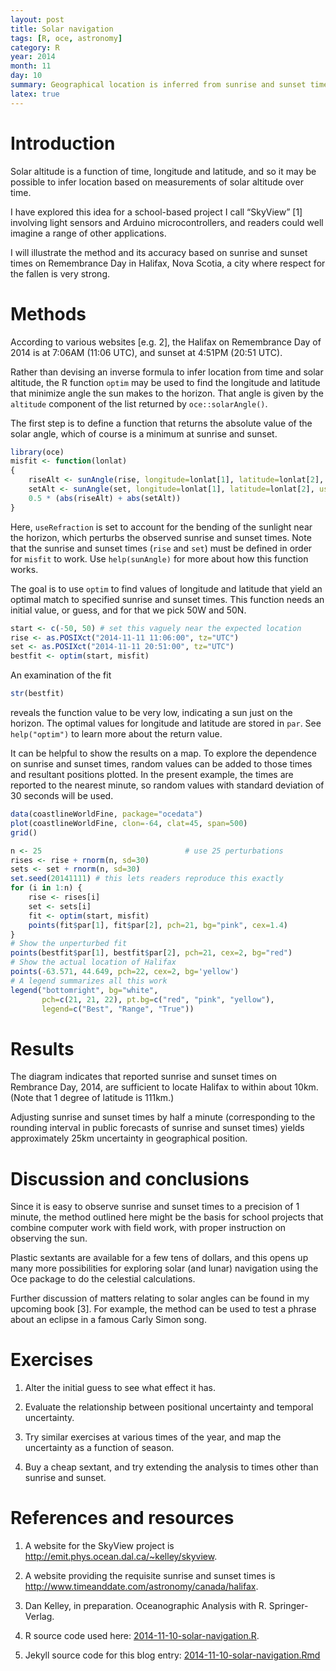 ```yaml
---
layout: post
title: Solar navigation
tags: [R, oce, astronomy]
category: R
year: 2014
month: 11
day: 10
summary: Geographical location is inferred from sunrise and sunset times.
latex: true
---
```


# Introduction

Solar altitude is a function of time, longitude and latitude, and so it may be
possible to infer location based on measurements of solar altitude over time.

I have explored this idea for a school-based project I call "SkyView" [1]
involving light sensors and Arduino microcontrollers, and readers could well
imagine a range of other applications.

I will illustrate the method and its accuracy based on sunrise and sunset times
on Remembrance Day in Halifax, Nova Scotia, a city where respect for the fallen
is very strong.

# Methods

According to various websites [e.g. 2], the Halifax on Remembrance Day of 2014
is at 7:06AM (11:06 UTC), and sunset at 4:51PM (20:51 UTC).

Rather than devising an inverse formula to infer location from time and solar
altitude, the R function ``optim`` may be used to find the longitude and
latitude that minimize angle the sun makes to the horizon.  That angle is given
by the ``altitude`` component of the list returned by ``oce::solarAngle()``.

The first step is to define a function that returns the absolute value of the
solar angle, which of course is a minimum at sunrise and sunset.

```r
library(oce)
misfit <- function(lonlat)
{
    riseAlt <- sunAngle(rise, longitude=lonlat[1], latitude=lonlat[2], useRefraction=TRUE)$altitude
    setAlt <- sunAngle(set, longitude=lonlat[1], latitude=lonlat[2], useRefraction=TRUE)$altitude
    0.5 * (abs(riseAlt) + abs(setAlt))
}
```
Here, ``useRefraction`` is set to account for the bending of the sunlight near
the horizon, which perturbs the observed sunrise and sunset times.  Note that
the sunrise and sunset times (``rise`` and ``set``) must be defined in order
for ``misfit`` to work.  Use ``help(sunAngle)`` for more about how this
function works.

The goal is to use ``optim`` to find values of longitude and latitude that
yield an optimal match to specified sunrise and sunset times.  This function
needs an initial value, or guess, and for that we pick 50W and 50N.

```r
start <- c(-50, 50) # set this vaguely near the expected location
rise <- as.POSIXct("2014-11-11 11:06:00", tz="UTC")
set <- as.POSIXct("2014-11-11 20:51:00", tz="UTC")
bestfit <- optim(start, misfit)
```
An examination of the fit
```r
str(bestfit)
```
reveals the function value to be very low, indicating a sun just on the
horizon.  The optimal values for longitude and latitude are stored in ``par``.
See ``help("optim")`` to learn more about the return value.

It can be helpful to show the results on a map.  To explore the dependence on
sunrise and sunset times, random values can be added to those times and
resultant positions plotted.  In the present example, the times are reported to
the nearest minute, so random values with standard deviation of 30 seconds will
be used.

```r
data(coastlineWorldFine, package="ocedata")
plot(coastlineWorldFine, clon=-64, clat=45, span=500)
grid()

n <- 25                                # use 25 perturbations
rises <- rise + rnorm(n, sd=30)
sets <- set + rnorm(n, sd=30)
set.seed(20141111) # this lets readers reproduce this exactly
for (i in 1:n) {
    rise <- rises[i]
    set <- sets[i]
    fit <- optim(start, misfit)
    points(fit$par[1], fit$par[2], pch=21, bg="pink", cex=1.4)
}
# Show the unperturbed fit
points(bestfit$par[1], bestfit$par[2], pch=21, cex=2, bg="red")
# Show the actual location of Halifax
points(-63.571, 44.649, pch=22, cex=2, bg='yellow')
# A legend summarizes all this work
legend("bottomright", bg="white", 
       pch=c(21, 21, 22), pt.bg=c("red", "pink", "yellow"),
       legend=c("Best", "Range", "True"))
```

# Results

The diagram indicates that reported sunrise and sunset times on Rembrance Day,
2014, are sufficient to locate Halifax to within about 10km.  (Note that 1
degree of latitude is 111km.)

Adjusting sunrise and sunset times by half a minute (corresponding to the
rounding interval in public forecasts of sunrise and sunset times) yields
approximately 25km uncertainty in geographical position.

# Discussion and conclusions

Since it is easy to observe sunrise and sunset times to a precision of 1
minute, the method outlined here might be the basis for school projects that
combine computer work with field work, with proper instruction on observing the
sun.

Plastic sextants are available for a few tens of dollars, and this opens up
many more possibilities for exploring solar (and lunar) navigation using the
Oce package to do the celestial calculations.

Further discussion of matters relating to solar angles can be found in my
upcoming book [3].  For example, the method can be used to test a phrase about
an eclipse in a famous Carly Simon song.

# Exercises

1. Alter the initial guess to see what effect it has.

2. Evaluate the relationship between positional uncertainty and temporal
   uncertainty.

3. Try similar exercises at various times of the year, and map the uncertainty
   as a function of season.

4. Buy a cheap sextant, and try extending the analysis to times other than
   sunrise and sunset.

# References and resources

1. A website for the SkyView project is
[http://emit.phys.ocean.dal.ca/~kelley/skyview](http://emit.phys.ocean.dal.ca/~kelley/skyview/).
   
2. A website providing the requisite sunrise and sunset times is
[http://www.timeanddate.com/astronomy/canada/halifax](http://www.timeanddate.com/astronomy/canada/halifax).

3. Dan Kelley, in preparation.  Oceanographic Analysis with R. Springer-Verlag.

4. R source code used here: [2014-11-10-solar-navigation.R]({{ site.url }}/assets/2014-11-10-solar-navigation.R).

5. Jekyll source code for this blog entry: [2014-11-10-solar-navigation.Rmd](https://raw.github.com/dankelley/dankelley.github.io/master/assets/2014-11-10-solar-navigation.Rmd)

